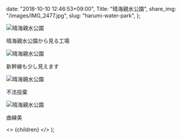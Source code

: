 
  date: "2018-10-10 12:46:53+09:00",
  Title: "晴海親水公園",
  share_img: "/images/IMG_2477.jpg",
  slug: "harumi-water-park",
};

![晴海親水公園](/images/IMG_2477.jpg)

<span className="caption">晴海親水公園から見る工場</span>

![晴海親水公園](/images/IMG_2490.jpg)

<span className="caption">新幹線も少し見えます</span>

![晴海親水公園](/images/IMG_2525.jpg)

<span className="caption">不法投棄</span>

![晴海親水公園](/images/IMG_2515.jpg)

<span className="caption">曲線美</span>

  <>
    <Head>
      <title>{meta.Title} | 異郷好実</title>
    </Head>
    <PostLayout meta={meta}>{children}</PostLayout>
  </>
);
